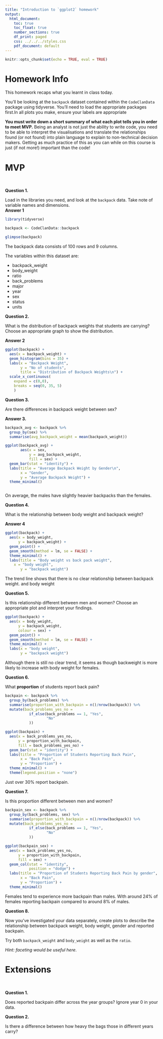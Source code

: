 ```yaml
---
title: "Introduction to `ggplot2` homework"
output:
  html_document:
    toc: true
    toc_float: true
    number_sections: true
    df_print: paged
    css: ../../../styles.css
    pdf_document: default
---
```


```r
knitr::opts_chunk$set(echo = TRUE, eval = TRUE)
```

# Homework Info

This homework recaps what you learnt in class today. 

You'll be looking at the `backpack` dataset contained within the `CodeClanData` package using tidyverse. You'll need to load the appropriate packages first.In all plots you make, ensure your labels are appropriate 

**You must write down a short summary of what each plot tells you in order to meet MVP.** Being an analyst is not just the ability to write code, you need to be able to interpret the visualisations and translate the relationships found (or not found) into plain language to explain to non-technical decision makers. Getting as much practice of this as you can while on this course is just (if not more!) important than the code!



# MVP

<br>

**Question 1.**  

Load in the libraries you need, and look at the `backpack` data. Take note of variable names and dimensions.   
**Answer 1**

```r

library(tidyverse)

backpack <- CodeClanData::backpack

glimpse(backpack)

```
The backpack data consists of 100 rows and 9 columns. 

The variables within this dataset are:

  * backpack_weight
  * body_weight
  * ratio
  * back_problems
  * major
  * year
  * sex
  * status
  * units

**Question 2.**

What is the distribution of backpack weights that students are carrying? Choose an appropriate graph to show the distribution. 

**Answer 2**

```r


ggplot(backpack) +
  aes(x = backpack_weight) +
  geom_histogram(bins = 35) +
  labs(x = "Backpack Weight",
       y = "No of students",
       title = "Distribution of Backpack Weights\n") +
  scale_x_continuous(
    expand = c(0,0),
    breaks = seq(0, 35, 5)
    )

```

**Question 3.**  

Are there differences in backpack weight between sex?

**Answer 3.**

```r

backpack_avg <- backpack %>% 
  group_by(sex) %>% 
  summarise(avg_backpack_weight = mean(backpack_weight))

ggplot(backpack_avg) + 
       aes(x = sex, 
           y = avg_backpack_weight, 
           fill = sex) +
  geom_bar(stat = "identity") +
  labs(title = "Average Backpack Weight by Gender\n", 
       x = "Gender", 
       y = "Average Backpack Weight") +
  theme_minimal()



```
On average, the males have slightly heavier backpacks than the females.


**Question 4.**  

What is the relationship between body weight and backpack weight?

**Answer 4**

```r

ggplot(backpack) +
  aes(x = body_weight, 
      y = backpack_weight) +
  geom_point() + 
  geom_smooth(method = lm, se = FALSE) +
  theme_minimal() +
  labs(title = "Body weight vs back pack weight",
    x = "body weight", 
       y = "backpack weight")

```
The trend line shows that there is no clear relationship between backpack weight.
and body weight

**Question 5.**  

Is this relationship different between men and women? Choose an appropriate plot and interpret your findings.  

```r

ggplot(backpack) +
  aes(x = body_weight, 
      y = backpack_weight,
      colour = sex) +
  geom_point() +
  geom_smooth(method = lm, se = FALSE) +
  theme_minimal() +
  labs(x = "body weight", 
       y = "backpack weight")


```
Although there is still no clear trend, it seems as though backweight is more likely to increase with body weight for females.


**Question 6.**  

What **proportion** of students report back pain?   

```r

backpain <- backpack %>%
  group_by(back_problems) %>%
  summarise(proportion_with_backpain = n()/nrow(backpack)) %>% 
  mutate(back_problems_yes_no = 
           if_else(back_problems == 1, "Yes",
                   "No"
           ))

ggplot(backpain) +
  aes(x = back_problems_yes_no, 
      y = proportion_with_backpain, 
      fill = back_problems_yes_no) +
  geom_bar(stat = "identity") +
  labs(title = "Proportion of Students Reporting Back Pain", 
       x = "Back Pain", 
       y = "Proportion") +
  theme_minimal() +
  theme(legend.position = "none")


```
Just over 30% report backpain.


**Question 7.**  

Is this proportion different between men and women? 

```r

backpain_sex <- backpack %>%
  group_by(back_problems, sex) %>%
  summarise(proportion_with_backpain = n()/nrow(backpack)) %>% 
  mutate(back_problems_yes_no = 
           if_else(back_problems == 1, "Yes",
                   "No"
           ))

ggplot(backpain_sex) +
  aes(x = back_problems_yes_no, 
      y = proportion_with_backpain, 
      fill = sex) +
  geom_col(stat = "identity",
           position = "dodge") +
  labs(title = "Proportion of Students Reporting Back Pain by gender", 
       x = "Back Pain", 
       y = "Proportion") +
  theme_minimal()

```
Females tend to experience more backpain than males. With around 24% of females
reporting backpain compared to around 8% of males.


**Question 8.**  

Now you've investigated your data separately, create plots to describe the relationship between backpack weight, body weight, gender and reported backpain.

Try both `backpack_weight` and `body_weight` as well as the `ratio`.


*Hint: faceting would be useful here*.   

# Extensions

<br>

**Question 1.** 

Does reported backpain differ across the year groups? Ignore year 0 in your data.  



**Question 2.** 

Is there a difference between how heavy the bags those in different years carry?


